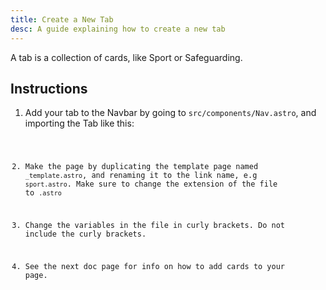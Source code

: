 ```yaml
---
title: Create a New Tab
desc: A guide explaining how to create a new tab
---
```



A tab is a collection of cards, like Sport or Safeguarding.

## Instructions

<Steps>

1. Add your tab to the Navbar by going to `src/components/Nav.astro`, and importing the Tab like this:

    <Code code='<Tab title={name} link="{/slug}" svg="{svg} />' lang="astro" title='src/components/Nav.astro' />

2. Make the page by duplicating the template page named `_template.astro`, and renaming it to the link name, e.g `sport.astro`. Make sure to change the extension of the file to `.astro`

3. Change the variables in the file in curly brackets. Do not include the curly brackets.

4. See the next doc page for info on how to add cards to your page.

</Steps>
